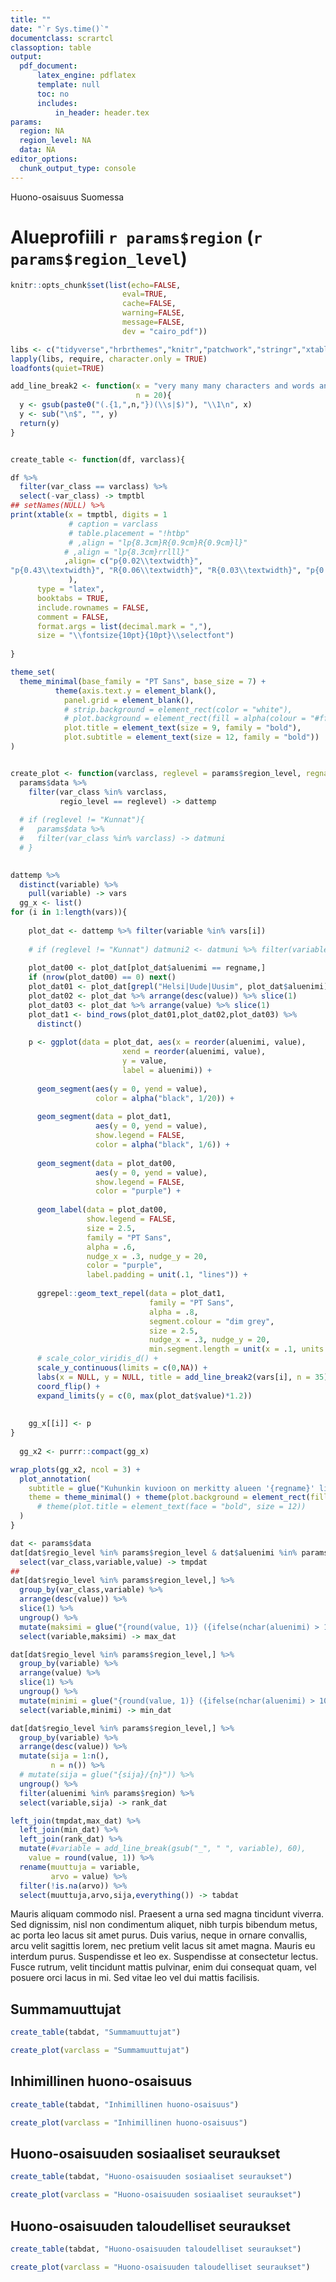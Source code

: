 ```yaml
---
title: ""
date: "`r Sys.time()`"
documentclass: scrartcl
classoption: table
output: 
  pdf_document:
      latex_engine: pdflatex
      template: null
      toc: no
      includes:
          in_header: header.tex
params:
  region: NA
  region_level: NA
  data: NA
editor_options: 
  chunk_output_type: console
---
```


\vspace{-35mm}
\includegraphics[width=1.8cm]{diak-logo-1.pdf} \LARGE \quad Huono-osaisuus Suomessa
\vspace{-3mm}
\newline
\noindent\makebox[\linewidth]{\rule{\textwidth}{1pt}} 
\vspace{-10mm}
\normalsize

# Alueprofiili `r params$region` (`r params$region_level`)



```r
knitr::opts_chunk$set(list(echo=FALSE,
                         eval=TRUE,
                         cache=FALSE,
                         warning=FALSE,
                         message=FALSE,
                         dev = "cairo_pdf"))

libs <- c("tidyverse","hrbrthemes","knitr","patchwork","stringr","xtable","extrafont","forcats","viridis","purrr")
lapply(libs, require, character.only = TRUE)
loadfonts(quiet=TRUE)

add_line_break2 <- function(x = "very many many characters and words and sentences",
                            n = 20){
  y <- gsub(paste0("(.{1,",n,"})(\\s|$)"), "\\1\n", x)
  y <- sub("\n$", "", y)
  return(y)
} 


create_table <- function(df, varclass){

df %>% 
  filter(var_class == varclass) %>% 
  select(-var_class) -> tmptbl
## setNames(NULL) %>% 
print(xtable(x = tmptbl, digits = 1 
             # caption = varclass 
             # table.placement = "!htbp"
             # ,align = "lp{8.3cm}R{0.9cm}R{0.9cm}l}"
            # ,align = "lp{8.3cm}rrlll}"
            ,align= c("p{0.02\\textwidth}", 
"p{0.43\\textwidth}", "R{0.06\\textwidth}", "R{0.03\\textwidth}", "p{0.18\\textwidth}", "p{0.18\\textwidth}")
             ), 
      type = "latex", 
      booktabs = TRUE, 
      include.rownames = FALSE, 
      comment = FALSE, 
      format.args = list(decimal.mark = ","), 
      size = "\\fontsize{10pt}{10pt}\\selectfont")
  
}

theme_set(
  theme_minimal(base_family = "PT Sans", base_size = 7) +
          theme(axis.text.y = element_blank(), 
            panel.grid = element_blank(),
            # strip.background = element_rect(color = "white"),
            # plot.background = element_rect(fill = alpha(colour = "#fffff0", 1/3), color = NA),
            plot.title = element_text(size = 9, family = "bold"),
            plot.subtitle = element_text(size = 12, family = "bold"))
)


create_plot <- function(varclass, reglevel = params$region_level, regname = params$region){
  params$data %>% 
    filter(var_class %in% varclass,
           regio_level == reglevel) -> dattemp 
  
  # if (reglevel != "Kunnat"){
  #   params$data %>% 
  #   filter(var_class %in% varclass) -> datmuni 
  # }
  

dattemp %>% 
  distinct(variable) %>% 
    pull(variable) -> vars
  gg_x <- list()
for (i in 1:length(vars)){
    
    plot_dat <- dattemp %>% filter(variable %in% vars[i])
    
    # if (reglevel != "Kunnat") datmuni2 <- datmuni %>% filter(variable %in% vars[i])
    
    plot_dat00 <- plot_dat[plot_dat$aluenimi == regname,]
    if (nrow(plot_dat00) == 0) next()
    plot_dat01 <- plot_dat[grepl("Helsi|Uude|Uusim", plot_dat$aluenimi),]
    plot_dat02 <- plot_dat %>% arrange(desc(value)) %>% slice(1)
    plot_dat03 <- plot_dat %>% arrange(value) %>% slice(1)
    plot_dat1 <- bind_rows(plot_dat01,plot_dat02,plot_dat03) %>%
      distinct()
    
    p <- ggplot(data = plot_dat, aes(x = reorder(aluenimi, value),
                         xend = reorder(aluenimi, value),
                         y = value, 
                         label = aluenimi)) +
      
      geom_segment(aes(y = 0, yend = value), 
                   color = alpha("black", 1/20)) +
      
      geom_segment(data = plot_dat1, 
                   aes(y = 0, yend = value), 
                   show.legend = FALSE, 
                   color = alpha("black", 1/6)) +
      
      geom_segment(data = plot_dat00, 
                   aes(y = 0, yend = value), 
                   show.legend = FALSE, 
                   color = "purple") +
      
      geom_label(data = plot_dat00, 
                 show.legend = FALSE, 
                 size = 2.5, 
                 family = "PT Sans", 
                 alpha = .6, 
                 nudge_x = .3, nudge_y = 20,
                 color = "purple", 
                 label.padding = unit(.1, "lines")) +
      
      ggrepel::geom_text_repel(data = plot_dat1,
                               family = "PT Sans",
                               alpha = .8,
                               segment.colour = "dim grey",
                               size = 2.5,
                               nudge_x = .3, nudge_y = 20,
                               min.segment.length = unit(x = .1, units = "lines")) +
      # scale_color_viridis_d() +
      scale_y_continuous(limits = c(0,NA)) +
      labs(x = NULL, y = NULL, title = add_line_break2(vars[i], n = 35)) +
      coord_flip() +
      expand_limits(y = c(0, max(plot_dat$value)*1.2))
    
    
    gg_x[[i]] <- p
}
  
  gg_x2 <- purrr::compact(gg_x)

wrap_plots(gg_x2, ncol = 3) +
  plot_annotation(
    subtitle = glue("Kuhunkin kuvioon on merkitty alueen '{regname}' lisäksi kunkin \nindikaattorin suurin ja pienin alue sekä väestömäärältään suurin alue"),
    theme = theme_minimal() + theme(plot.background = element_rect(fill = NA, color = alpha(colour = "dim grey", 1/6)))# + 
      # theme(plot.title = element_text(face = "bold", size = 12))
  )
}

```


```r
dat <- params$data
dat[dat$regio_level %in% params$region_level & dat$aluenimi %in% params$region,] %>% 
  select(var_class,variable,value) -> tmpdat
## 
dat[dat$regio_level %in% params$region_level,] %>% 
  group_by(var_class,variable) %>% 
  arrange(desc(value)) %>% 
  slice(1) %>% 
  ungroup() %>% 
  mutate(maksimi = glue("{round(value, 1)} ({ifelse(nchar(aluenimi) > 10, paste0(substr(aluenimi, 1, 10),'...'), aluenimi)})")) %>% 
  select(variable,maksimi) -> max_dat

dat[dat$regio_level %in% params$region_level,] %>% 
  group_by(variable) %>% 
  arrange(value) %>% 
  slice(1) %>% 
  ungroup() %>% 
  mutate(minimi = glue("{round(value, 1)} ({ifelse(nchar(aluenimi) > 10, paste0(substr(aluenimi, 1, 10),'...'), aluenimi)})")) %>% 
  select(variable,minimi) -> min_dat

dat[dat$regio_level %in% params$region_level,] %>% 
  group_by(variable) %>% 
  arrange(desc(value)) %>%
  mutate(sija = 1:n(),
         n = n()) %>% 
  # mutate(sija = glue("{sija}/{n}")) %>% 
  ungroup() %>% 
  filter(aluenimi %in% params$region) %>% 
  select(variable,sija) -> rank_dat

left_join(tmpdat,max_dat) %>% 
  left_join(min_dat) %>% 
  left_join(rank_dat) %>% 
  mutate(#variable = add_line_break(gsub("_", " ", variable), 60),
    value = round(value, 1)) %>% 
  rename(muuttuja = variable,
         arvo = value) %>% 
  filter(!is.na(arvo)) %>% 
  select(muuttuja,arvo,sija,everything()) -> tabdat
```

Mauris aliquam commodo nisl. Praesent a urna sed magna tincidunt viverra. Sed dignissim, nisl non condimentum aliquet, nibh turpis bibendum metus, ac porta leo lacus sit amet purus. Duis varius, neque in ornare convallis, arcu velit sagittis lorem, nec pretium velit lacus sit amet magna. Mauris eu interdum purus. Suspendisse et leo ex. Suspendisse at consectetur lectus. Fusce rutrum, velit tincidunt mattis pulvinar, enim dui consequat quam, vel posuere orci lacus in mi. Sed vitae leo vel dui mattis facilisis.

## Summamuuttujat


```r
create_table(tabdat, "Summamuuttujat")
```

\vspace{10mm}

```r
create_plot(varclass = "Summamuuttujat")
```

\newpage



## Inhimillinen huono-osaisuus

\vspace{5mm}

```r
create_table(tabdat, "Inhimillinen huono-osaisuus")
```

\vspace{10mm}

```r
create_plot(varclass = "Inhimillinen huono-osaisuus")
```

\newpage



## Huono-osaisuuden sosiaaliset seuraukset

\vspace{5mm}

```r
create_table(tabdat, "Huono-osaisuuden sosiaaliset seuraukset")
```

\vspace{10mm}

```r
create_plot(varclass = "Huono-osaisuuden sosiaaliset seuraukset")
```


\newpage


## Huono-osaisuuden taloudelliset seuraukset

\vspace{5mm}

```r
create_table(tabdat, "Huono-osaisuuden taloudelliset seuraukset")
```

\vspace{10mm}

```r
create_plot(varclass = "Huono-osaisuuden taloudelliset seuraukset")
```

